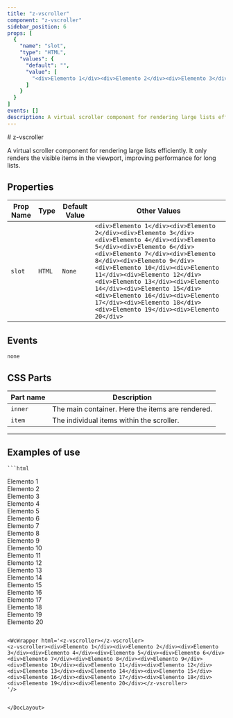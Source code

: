 ```yaml
--- 
title: "z-vscroller"
component: "z-vscroller"
sidebar_position: 6
props: [
  {
    "name": "slot",
    "type": "HTML",
    "values": {
      "default": "",
      "value": [
        "<div>Elemento 1</div><div>Elemento 2</div><div>Elemento 3</div><div>Elemento 4</div><div>Elemento 5</div><div>Elemento 6</div><div>Elemento 7</div><div>Elemento 8</div><div>Elemento 9</div><div>Elemento 10</div><div>Elemento 11</div><div>Elemento 12</div><div>Elemento 13</div><div>Elemento 14</div><div>Elemento 15</div><div>Elemento 16</div><div>Elemento 17</div><div>Elemento 18</div><div>Elemento 19</div><div>Elemento 20</div>"
      ]
    }
  }
]
events: []
description: A virtual scroller component for rendering large lists efficiently. It only renders the visible items in the viewport, improving performance for long lists. 
--- 
```



<DocLayout>
# z-vscroller

A virtual scroller component for rendering large lists efficiently. It only renders the visible items in the viewport, improving performance for long lists.

## Properties

| Prop Name   | Type   | Default Value  | Other Values                    |
|-------------|--------|----------------|---------------------------------|
| `slot` | `HTML` | `None` | `<div>Elemento 1</div><div>Elemento 2</div><div>Elemento 3</div><div>Elemento 4</div><div>Elemento 5</div><div>Elemento 6</div><div>Elemento 7</div><div>Elemento 8</div><div>Elemento 9</div><div>Elemento 10</div><div>Elemento 11</div><div>Elemento 12</div><div>Elemento 13</div><div>Elemento 14</div><div>Elemento 15</div><div>Elemento 16</div><div>Elemento 17</div><div>Elemento 18</div><div>Elemento 19</div><div>Elemento 20</div>` |

## Events
`none`

## CSS Parts


| Part name  | Description                             | 
|--------------|-----------------------------------------|
| `inner` | The main container. Here the items are rendered. | 
| `item` | The individual items within the scroller. | 

--- 

## Examples of use



    ```html
<z-vscroller></z-vscroller>
<z-vscroller><div>Elemento 1</div><div>Elemento 2</div><div>Elemento 3</div><div>Elemento 4</div><div>Elemento 5</div><div>Elemento 6</div><div>Elemento 7</div><div>Elemento 8</div><div>Elemento 9</div><div>Elemento 10</div><div>Elemento 11</div><div>Elemento 12</div><div>Elemento 13</div><div>Elemento 14</div><div>Elemento 15</div><div>Elemento 16</div><div>Elemento 17</div><div>Elemento 18</div><div>Elemento 19</div><div>Elemento 20</div></z-vscroller>

```

<WcWrapper html='<z-vscroller></z-vscroller>
<z-vscroller><div>Elemento 1</div><div>Elemento 2</div><div>Elemento 3</div><div>Elemento 4</div><div>Elemento 5</div><div>Elemento 6</div><div>Elemento 7</div><div>Elemento 8</div><div>Elemento 9</div><div>Elemento 10</div><div>Elemento 11</div><div>Elemento 12</div><div>Elemento 13</div><div>Elemento 14</div><div>Elemento 15</div><div>Elemento 16</div><div>Elemento 17</div><div>Elemento 18</div><div>Elemento 19</div><div>Elemento 20</div></z-vscroller>
'/>
  

</DocLayout>
